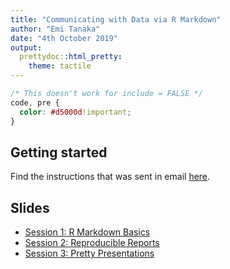 ```yaml
---
title: "Communicating with Data via R Markdown"
author: "Emi Tanaka"
date: "4th October 2019"
output:
  prettydoc::html_pretty:
    theme: tactile
---
```


```css
/* This doesn't work for include = FALSE */
code, pre {
  color: #d5000d!important;
}
```

## Getting started

Find the instructions that was sent in email [here](instructions.pdf).


## Slides 

* [Session 1: R Markdown Basics](session1.html)
* [Session 2: Reproducible Reports](session2.html)
* [Session 3: Pretty Presentations](session3.html)

